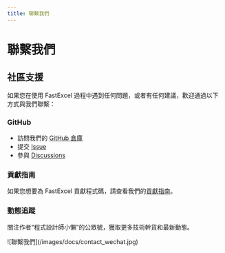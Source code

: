 ```yaml
---
title: 聯繫我們
---
```


# 聯繫我們

## 社區支援

如果您在使用 FastExcel 過程中遇到任何問題，或者有任何建議，歡迎通過以下方式與我們聯繫：

### GitHub

- 訪問我們的 [GitHub 倉庫](https://github.com/CodePhiliaX/fastexcel)
- 提交 [Issue](https://github.com/CodePhiliaX/fastexcel/issues)
- 參與 [Discussions](https://github.com/CodePhiliaX/fastexcel/discussions)

### 貢獻指南
如果您想要為 FastExcel 貢獻程式碼，請查看我們的[貢獻指南](/zh-CN/docs/contribution)。


### 動態追蹤
關注作者“程式設計師小懶”的公眾號，獲取更多技術幹貨和最新動態。

<div style={{maxWidth: '500px'}}>
![聯繫我們](/images/docs/contact_wechat.jpg)
</div>